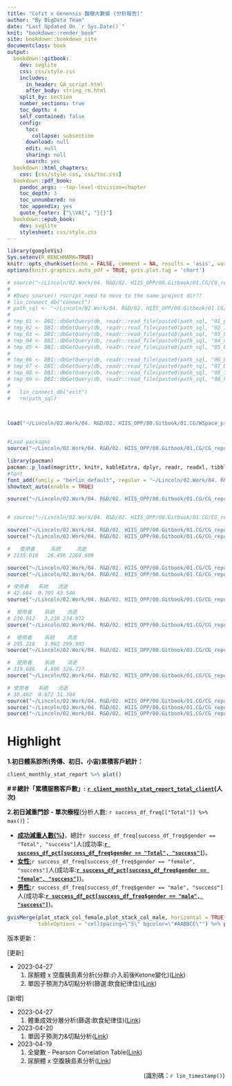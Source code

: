 ```yaml
---
title: "Cofit x Genensis 醫療大數據 (分析報告)"
author: "By BigData Team"
date: "Last Updated On `r Sys.Date()`"
knit: "bookdown::render_book"
site: bookdown::bookdown_site
documentclass: book
output:
  bookdown::gitbook:
    dev: svglite
    css: css/style.css
    includes:
      in_header: GA_script.html
      after_body: string_rm.html
    split_by: section
    number_sections: true
    toc_depth: 4
    self_contained: false
    config:
      toc:
        collapse: subsection
      download: null
      edit: null
      sharing: null
      search: yes
  bookdown::html_chapters:
    css: [css/style.css, css/toc.css]
  bookdown::pdf_book:
    pandoc_args: --top-level-division=chapter
    toc_depth: 3
    toc_unnumbered: no
    toc_appendix: yes
    quote_footer: ["\\VA{", "}{}"]
  bookdown::epub_book:
    dev: svglite
    stylesheet: css/style.css
---
```


```r
library(googleVis)
Sys.setenv(R_BENCHMARK=TRUE)
knitr::opts_chunk$set(echo = FALSE, comment = NA, results = 'asis', warning = FALSE, error = FALSE, message = FALSE, fig.align = 'center')
options(knitr.graphics.auto_pdf = TRUE, gvis.plot.tag = 'chart')
```

```r
# source("~/Lincoln/02.Work/04. R&D/02. HIIS_OPP/00.Gitbook/01.CG/CG_report/rscript/lin_function.R")
# 
# #Does source() rscript need to move to the same project dir??
# lin_connect_db("connect")
# path_sql <- "~/Lincoln/02.Work/04. R&D/02. HIIS_OPP/00.Gitbook/01.CG/CG_report/sql/"
# 
# tmp_01 <- DBI::dbGetQuery(db, readr::read_file(paste0(path_sql, "01_profile.sql")))
# tmp_02 <- DBI::dbGetQuery(db, readr::read_file(paste0(path_sql, "02_inbody.sql")))
# tmp_03 <- DBI::dbGetQuery(db, readr::read_file(paste0(path_sql, "03_FLC_self_report.sql")))
# tmp_04 <- DBI::dbGetQuery(db, readr::read_file(paste0(path_sql, "04_non_FLC_self_report.sql")))
# tmp_05 <- DBI::dbGetQuery(db, readr::read_file(paste0(path_sql, "05_biochem.sql")))
# 
# tmp_06 <- DBI::dbGetQuery(db, readr::read_file(paste0(path_sql, "06_Diet_day.sql")))
# tmp_07 <- DBI::dbGetQuery(db, readr::read_file(paste0(path_sql, "07_Diet_meal.sql")))
# tmp_08 <- DBI::dbGetQuery(db, readr::read_file(paste0(path_sql, "08_3D_scanner.sql")))
# tmp_09 <- DBI::dbGetQuery(db, readr::read_file(paste0(path_sql, "09_hormone.sql")))
# 
#   lin_connect_db("exit")
#   rm(path_sql)

  
```

```r

load("~/Lincoln/02.Work/04. R&D/02. HIIS_OPP/00.Gitbook/01.CG/WSpace_preproc.RData")


#Load packages
source("~/Lincoln/02.Work/04. R&D/02. HIIS_OPP/00.Gitbook/01.CG/CG_report/rscript/lin_function.R")

library(pacman)
pacman::p_load(magrittr, knitr, kableExtra, dplyr, readr, readxl, tibble, showtext, extraInserts, ggvenn, ggplot2,knitr, kableExtra, openxlsx, lubridate, cowplot, ggpubr, webshot, stringr, googleVis)
#font
font_add(family = "berlin_default", regular = "~/Lincoln/02.Work/04. R&D/02. HIIS_OPP/00.Gitbook/01.CG/CG_report/data/font/STHeiti Light.ttc")
showtext_auto(enable = TRUE)

source("~/Lincoln/02.Work/04. R&D/02. HIIS_OPP/00.Gitbook/01.CG/CG_report/rscript/00-main_page_stat.R")



```

```r
# source("~/Lincoln/02.Work/04. R&D/02. HIIS_OPP/00.Gitbook/01.CG/CG_report/rscript/00-data_preprocessing.R")

source("~/Lincoln/02.Work/04. R&D/02. HIIS_OPP/00.Gitbook/01.CG/CG_report/rscript/00_vars_vector.R")
source("~/Lincoln/02.Work/04. R&D/02. HIIS_OPP/00.Gitbook/01.CG/CG_report/rscript/01.1-venns.R")

```

```r
#   使用者     系統     流逝 
# 2239.010   26.456 2268.609 

source("~/Lincoln/02.Work/04. R&D/02. HIIS_OPP/00.Gitbook/01.CG/CG_report/rscript/01.2-global_treatment.R")
source("~/Lincoln/02.Work/04. R&D/02. HIIS_OPP/00.Gitbook/01.CG/CG_report/rscript/01.2.1-global_exclude_record_factor.R")

```

```r
# 使用者   系統   流逝 
# 42.664  0.705 43.546 
source("~/Lincoln/02.Work/04. R&D/02. HIIS_OPP/00.Gitbook/01.CG/CG_report/rscript/01.3-testosterone_effectiveness.R")

```

```r
#  使用者    系統    流逝 
# 230.912   3.230 234.972
source("~/Lincoln/02.Work/04. R&D/02. HIIS_OPP/00.Gitbook/01.CG/CG_report/rscript/02.girc.R")

```

```r
#  使用者    系統    流逝 
# 295.218   3.983 299.993 
source("~/Lincoln/02.Work/04. R&D/02. HIIS_OPP/00.Gitbook/01.CG/CG_report/rscript/03.sua_0.R")

#  使用者    系統    流逝 
# 319.686   4.806 326.727 
source("~/Lincoln/02.Work/04. R&D/02. HIIS_OPP/00.Gitbook/01.CG/CG_report/rscript/03.sua.R")

```

```r
# 使用者   系統   流逝 
# 30.482  0.672 31.304 
source("~/Lincoln/02.Work/04. R&D/02. HIIS_OPP/00.Gitbook/01.CG/CG_report/rscript/04.cofit_flc.R")
source("~/Lincoln/02.Work/04. R&D/02. HIIS_OPP/00.Gitbook/01.CG/CG_report/rscript/05.urine_ketone.R")
source("~/Lincoln/02.Work/04. R&D/02. HIIS_OPP/00.Gitbook/01.CG/CG_report/rscript/06.prediction.R")


```

# Highlight {#index .unnumbered}

**1.初日體系診所(秀傳、初日、小宙)累積客戶統計：**

```r
client_monthly_stat_report %>% plot()
```

**#＃總計「累積服務客戶數」:** [**`r client_monthly_stat_report_total_client`**]{.underline}**(人次)**

**2.初日減重門診 - 單次療程**(分析人數: `r success_df_freq[["Total"]] %>% max()`)：

-   [**成功減重人數(%)**]{.underline}，總計`r success_df_freq[success_df_freq$gender == "Total", "success"]`人(成功率:[**`r success_df_pct[success_df_freq$gender == "Total", "success"]`**]{.underline})。
-   [**女性:**]{.underline}`r success_df_freq[success_df_freq$gender == "female", "success"]`人(成功率:[**`r success_df_pct[success_df_freq$gender == "female", "success"]`**]{.underline})。
-   [**男性:**]{.underline}`r success_df_freq[success_df_freq$gender == "male", "success"]`人(成功率:[**`r success_df_pct[success_df_freq$gender == "male", "success"]`**]{.underline})。

```r
gvisMerge(plot_stack_col_female,plot_stack_col_male, horizontal = TRUE,
          tableOptions = "cellspacing=\"5\" bgcolor=\"#AABBCC\"") %>% plot()

```

<!-- Introduction context...(editing) -->

<!-- #### Disclaimer {.unnumbered} -->

<!-- The information in this report is provided ...(editing). -->

版本更新：

[更新]

-   2023-04-27
    1.  尿酮體 x 空腹胰島素分析(分群:介入前後Ketone變化)([Link](#ketone_response))
    2.  單因子預測力&切點分析(篩選:飲食紀律佳)([Link](#predict_cutoff_roc_filtered))

[新增]

-   2023-04-27
    1.  體重成效分層分析(篩選:飲食紀律佳)([Link](#strat_1_ob_filtered))
-   2023-04-20
    1.  單因子預測力&切點分析([Link](#predict_cutoff_roc))
-   2023-04-19
    1.  全變數 - Pearson Correlation Table([Link](#cor_ob_var_all))
    2.  尿酮體 x 空腹胰島素分析([Link](#ketone_response))

[(識別碼：`r lin_timestamp()`)]{style="float:right"}
